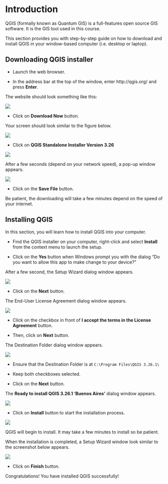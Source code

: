 # Introduction

QGIS (formally known as Quantum GIS) is a full-features open source GIS software. It is the GIS tool used in this course.

This section provides you with step-by-step guide on how to download and install QGIS in your window-based computer (i.e. desktop or laptop).

## Downloading QGIS installer

-   Launch the web browser.

-   In the address bar at the top of the window, enter http://qgis.org/ and press **Enter**.

The website should look something like this:

![](img/image1.jpg)

-   Click on **Download Now** button.

Your screen should look similar to the figure below.

![](img/image2.jpg)

-   Click on **QGIS Standalone Installer Version 3.26**

![](img/image3.jpg)

After a few seconds (depend on your network speed), a pop-up window appears.

![](img/image4.jpg)

-   Click on the **Save File** button.

Be patient, the downloading will take a few minutes depend on the speed of your internet.

## Installing QGIS

In this section, you will learn how to install QGIS into your computer.

-   Find the QGIS installer on your computer, right-click and select **Install** from the context menu to launch the setup.

-   Click on the **Yes** button when Windows prompt you with the dialog "Do you want to allow this app to make change to your device?"

After a few second, the Setup Wizard dialog window appears.

![](img/image5.jpg)

-   Click on the **Next** button.

The End-User License Agreement dialog window appears.

![](img/image6.jpg)

-   Click on the checkbox in front of **I accept the terms in the License Agreement** button.

-   Then, click on **Next** button.

The Destination Folder dialog window appears.

![](img/image7.jpg)

-   Ensure that the Destination Folder is at `C:\Program Files\QGIS 3.26.1\`

-   Keep both checkboxes selected.

-   Click on the **Next** button.

The **Ready to install QGIS 3.26.1 'Buenos Aires'** dialog window appears.

![](img/image8.jpg)

-   Click on **Install** button to start the installation process.

![](img/image9.jpg)

QGIS will begin to install. It may take a few minutes to install so be patient.

When the installation is completed, a Setup Wizard window look similar to the screenshot below appears.

![](img/image10.jpg)

-   Click on **Finish** button.

Congratulations! You have installed QGIS successfully!
